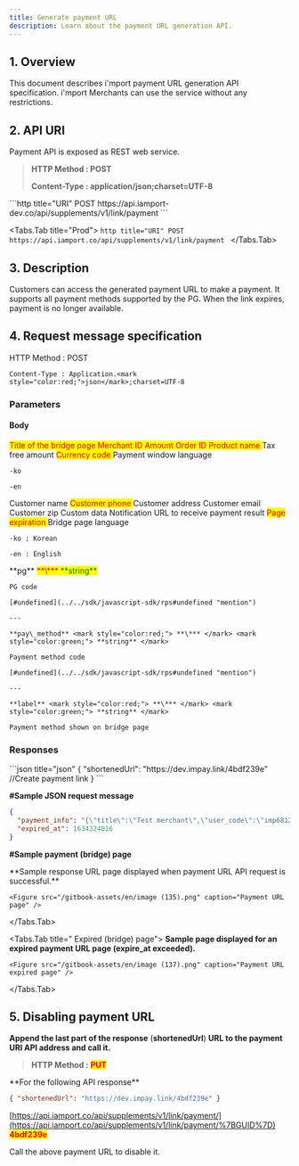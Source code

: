 ```yaml
---
title: Generate payment URL
description: Learn about the payment URL generation API.
---
```



## 1. Overview

This document describes i'mport payment URL generation API specification.
i'mport Merchants can use the service without any restrictions.

## 2. API URI

Payment API is exposed as REST web service.

> **HTTP Method : POST**
>
> **Content-Type : application/json;charset=UTF-8**

<Tabs>
  <Tabs.Tab title="Development">
    ```http title="URI"
    POST https://api.iamport-dev.co/api/supplements/v1/link/payment
    ```
  </Tabs.Tab>

  <Tabs.Tab title="Prod">
    ```http title="URI"
    POST https://api.iamport.co/api/supplements/v1/link/payment
    ```
  </Tabs.Tab>
</Tabs>

## 3. Description

Customers can access the generated payment URL to make a payment.
It supports all payment methods supported by the PG.
When the link expires, payment is no longer available.

## 4. Request message specification

<Swagger method="post" path="/payment" baseUrl="https://api.iamport.co/api/supplements/v1/link" summary="Creates a payment URL.">
  <SwaggerDescription>
    HTTP Method : POST

    Content-Type : Application.<mark style="color:red;">json</mark>;charset=UTF-8
  </SwaggerDescription>

  ### Parameters

  #### Body

  <SwaggerParameter name="title" type="String" required="true">
    <mark style="color:red;">
      Title of the bridge page
    </mark>
  </SwaggerParameter>

  <SwaggerParameter name="user_code" type="String" required="true">
    <mark style="color:red;">
      Merchant ID
    </mark>
  </SwaggerParameter>

  <SwaggerParameter name="amount" type="integer" required="true">
    <mark style="color:red;">
      Amount
    </mark>
  </SwaggerParameter>

  <SwaggerParameter name="merchant_uid" type="String" required="true">
    <mark style="color:red;">
      Order ID
    </mark>
  </SwaggerParameter>

  <SwaggerParameter name="name" type="String" required="true">
    <mark style="color:red;">
      Product name
    </mark>
  </SwaggerParameter>

  <SwaggerParameter name="tax_free" type="integer" required="false">
    Tax free amount
  </SwaggerParameter>

  <SwaggerParameter name="currency" type="String" required="true">
    <mark style="color:red;">
      Currency code
    </mark>
  </SwaggerParameter>

  <SwaggerParameter name="language" type="String" required="false">
    Payment window language

    -ko

    -en
  </SwaggerParameter>

  <SwaggerParameter name="buyer_name" type="String" required="false">
    Customer name
  </SwaggerParameter>

  <SwaggerParameter name="buyer_tel" type="String" required="true">
    <mark style="color:red;">
      Customer phone
    </mark>
  </SwaggerParameter>

  <SwaggerParameter name="buyer_addr" type="String" required="false">
    Customer address
  </SwaggerParameter>

  <SwaggerParameter name="buyer_email" type="String" required="false">
    Customer email
  </SwaggerParameter>

  <SwaggerParameter name="buyer_postcode" type="String" required="false">
    Customer zip
  </SwaggerParameter>

  <SwaggerParameter name="custom_data" type="Object" required="false">
    Custom data
  </SwaggerParameter>

  <SwaggerParameter name="notice_url" type="String" required="false">
    Notification URL to receive payment result
  </SwaggerParameter>

  <SwaggerParameter name="expired_at" type="String" required="true">
    <mark style="color:red;">
      Page expiration
    </mark>
  </SwaggerParameter>

  <SwaggerParameter name="display_language" type="String" required="false">
    Bridge page language

    -ko : Korean

    -en : English
  </SwaggerParameter>

  <SwaggerParameter name="pay_methods" type="Object" required="true">
    **pg** <mark style="color:red;"> **\*** </mark> <mark style="color:green;"> **string** </mark>

    PG code

    [#undefined](../../sdk/javascript-sdk/rps#undefined "mention")

    ---

    **pay\_method** <mark style="color:red;"> **\*** </mark> <mark style="color:green;"> **string** </mark>

    Payment method code

    [#undefined](../../sdk/javascript-sdk/rps#undefined "mention")

    ---

    **label** <mark style="color:red;"> **\*** </mark> <mark style="color:green;"> **string** </mark>

    Payment method shown on bridge page
  </SwaggerParameter>

  ### Responses

  <SwaggerResponse status="200: OK" description="Success">
    ```json title="json"
    {
      "shortenedUrl": "https://dev.impay.link/4bdf239e" //Create payment link
    }
    ```
  </SwaggerResponse>
</Swagger>

**#Sample JSON request message**

```json title="json"
{
  "payment_info": "{\"title\":\"Test merchant\",\"user_code\":\"imp68124833\",\"amount\":10000,\"merchant_uid\":\"merchant_1630665784552\",\"name\":\"payment link test\",\"tax_free\":\"tax free amount\",\"currency\":\"KRW\",\"language\":\"ko\",\"buyer_name\":\"\",\"buyer_tel\":\"\",\"buyer_addr\":\"\",\"buyer_email\":\"\",\"buyer_postcode\":\"\",\"custom_data\":\"json_object\",\"notice_url\":\"notification url\",\"pay_methods\":[{\"pg\":\"INIpayTest\",\"pay_method\":\"card\",\"label\":\"credit/check card\"},{\"pg\":\"INIpayTest\",\"pay_method\":\"naverpay\",\"label\":\"Naver Pay\"},{\"pg\":\"INIpayTest\",\"pay_method\":\"kakaopay\",\"label\":\"Kakao Pay\"},{\"pg\":\"INIpayTest\",\"pay_method\":\"phone\",\"label\":\"mobile micropayment\"},{\"pg\":\"INIpayTest\",\"pay_method\":\"trans\",\"label\":\"account transfer\"},{\"pg\":\"INIpayTest\",\"pay_method\":\"vbank\",\"label\":\"virtual account\"}]}",
  "expired_at": 1634324016
}
```

**#Sample payment (bridge) page**

<Tabs>
  <Tabs.Tab title="Payment (bridge) page">
    **Sample response URL page displayed when payment URL API request is successful.**

    <Figure src="/gitbook-assets/en/image (135).png" caption="Payment URL page" />
  </Tabs.Tab>

  <Tabs.Tab title=" Expired (bridge) page">
    **Sample page displayed for an expired payment URL page (expire\_at exceeded).**

    <Figure src="/gitbook-assets/en/image (137).png" caption="Payment URL expired page" />
  </Tabs.Tab>
</Tabs>

## 5. Disabling payment URL

**Append the last part of the response** (**shortenedUrl**)
**URL to the payment URI API address and call it.**

> **HTTP Method :** <mark style="color:red;"> **PUT** </mark>

<Hint style="success">
  **For the following API response**

  ```json
  { "shortenedUrl": "https://dev.impay.link/4bdf239e" }
  ```

  [https://api.iamport.co/api/supplements/v1/link/payment/](https://api.iamport.co/api/supplements/v1/link/payment/%7BGUID%7D) <mark style="color:red;"> **4bdf239e** </mark>

  Call the above payment URL to disable it.
</Hint>
